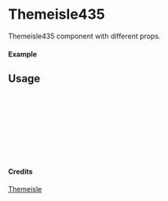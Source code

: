 
<Meta of={Themeisle435} title="Themeisle/Themeisle435" />

# Themeisle435

Themeisle435 component with different props.

#### Example

<Canvas of={Themeisle435.Primary} />

## Usage

```ts
import { Themeisle435 } from "yadl-ui";

const Example = () => {
  return (
      <Themeisle435 />
  );
};

export default Example;
```

#### Credits
[Themeisle](https://themeisle.com/illustrations/)
